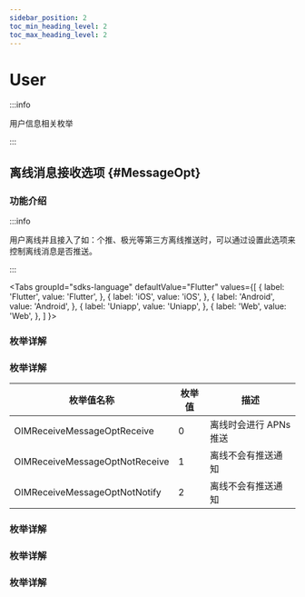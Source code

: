 ```yaml
---
sidebar_position: 2
toc_min_heading_level: 2
toc_max_heading_level: 2
---
```


# User

:::info

用户信息相关枚举

:::

## 离线消息接收选项 {#MessageOpt}

### 功能介绍

:::info

用户离线并且接入了如：个推、极光等第三方离线推送时，可以通过设置此选项来控制离线消息是否推送。

:::

<Tabs
groupId="sdks-language"
defaultValue="Flutter"
values={[
{ label: 'Flutter', value: 'Flutter', },
{ label: 'iOS', value: 'iOS', },
{ label: 'Android', value: 'Android', },
{ label: 'Uniapp', value: 'Uniapp', },
{ label: 'Web', value: 'Web', },
]
}>

<TabItem value="Flutter">

### 枚举详解

</TabItem>

<TabItem value="iOS">

### 枚举详解

| 枚举值名称                     | 枚举值 | 描述                   |
| ------------------------------ | ------ | ---------------------- |
| OIMReceiveMessageOptReceive    | 0      | 离线时会进行 APNs 推送 |
| OIMReceiveMessageOptNotReceive | 1      | 离线不会有推送通知     |
| OIMReceiveMessageOptNotNotify  | 2      | 离线不会有推送通知     |

</TabItem>

<TabItem value="Android">

### 枚举详解

</TabItem>

<TabItem value="Web">

### 枚举详解

</TabItem>

<TabItem value="Uniapp">

### 枚举详解

</TabItem>

</Tabs>
